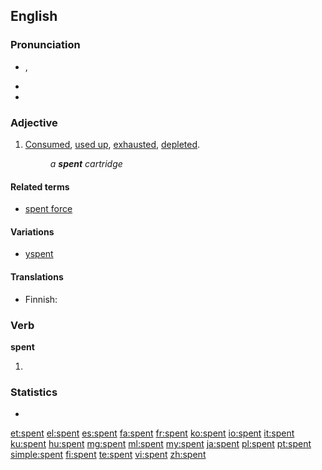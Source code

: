 ==English==

===Pronunciation===
* {{IPA|/ˈspɛnt/}}, {{SAMPA|/"spEnt/}}
* {{audio|en-us-spent.ogg|Audio (US)}}
* {{rhymes|ɛnt}}

===Adjective===
{{en-adj|-}}

# [[consumed|Consumed]], [[used up]], [[exhaust]]ed, [[deplete]]d.
#: ''a '''spent''' cartridge''

====Related terms====
* [[spent force]]

====Variations====
* [[yspent]]

====Translations====
* Finnish: {{t-|fi|käytetty}}

===Verb===
'''spent'''

# {{past of|spend}}

===Statistics===
* {{rank|marriage|religious|allow|875|spent|soldiers|speech|fast}}

[[et:spent]]
[[el:spent]]
[[es:spent]]
[[fa:spent]]
[[fr:spent]]
[[ko:spent]]
[[io:spent]]
[[it:spent]]
[[ku:spent]]
[[hu:spent]]
[[mg:spent]]
[[ml:spent]]
[[my:spent]]
[[ja:spent]]
[[pl:spent]]
[[pt:spent]]
[[simple:spent]]
[[fi:spent]]
[[te:spent]]
[[vi:spent]]
[[zh:spent]]